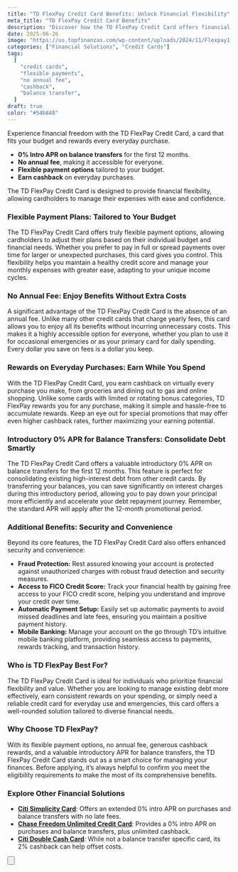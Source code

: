 ```yaml
---
title: "TD FlexPay Credit Card Benefits: Unlock Financial Flexibility"
meta_title: "TD FlexPay Credit Card Benefits"
description: "Discover how the TD FlexPay Credit Card offers financial flexibility with 0% intro APR on balance transfers, no annual fee, and cashback on everyday purchases."
date: 2025-06-26
image: "https://us.topfinanzas.com/wp-content/uploads/2024/11/Flexpay1.webp"
categories: ["Financial Solutions", "Credit Cards"]
tags:
  [
    "credit cards",
    "flexible payments",
    "no annual fee",
    "cashback",
    "balance transfer",
  ]
draft: true
color: "#54b848"
---
```


Experience financial freedom with the TD FlexPay Credit Card, a card that fits your budget and rewards every everyday purchase.

- **0% Intro APR on balance transfers** for the first 12 months.
- **No annual fee**, making it accessible for everyone.
- **Flexible payment options** tailored to your budget.
- **Earn cashback** on everyday purchases.

The TD FlexPay Credit Card is designed to provide financial flexibility, allowing cardholders to manage their expenses with ease and confidence.

### Flexible Payment Plans: Tailored to Your Budget

The TD FlexPay Credit Card offers truly flexible payment options, allowing cardholders to adjust their plans based on their individual budget and financial needs. Whether you prefer to pay in full or spread payments over time for larger or unexpected purchases, this card gives you control. This flexibility helps you maintain a healthy credit score and manage your monthly expenses with greater ease, adapting to your unique income cycles.

### No Annual Fee: Enjoy Benefits Without Extra Costs

A significant advantage of the TD FlexPay Credit Card is the absence of an annual fee. Unlike many other credit cards that charge yearly fees, this card allows you to enjoy all its benefits without incurring unnecessary costs. This makes it a highly accessible option for everyone, whether you plan to use it for occasional emergencies or as your primary card for daily spending. Every dollar you save on fees is a dollar you keep.

### Rewards on Everyday Purchases: Earn While You Spend

With the TD FlexPay Credit Card, you earn cashback on virtually every purchase you make, from groceries and dining out to gas and online shopping. Unlike some cards with limited or rotating bonus categories, TD FlexPay rewards you for any purchase, making it simple and hassle-free to accumulate rewards. Keep an eye out for special promotions that may offer even higher cashback rates, further maximizing your earning potential.

### Introductory 0% APR for Balance Transfers: Consolidate Debt Smartly

The TD FlexPay Credit Card offers a valuable introductory 0% APR on balance transfers for the first 12 months. This feature is perfect for consolidating existing high-interest debt from other credit cards. By transferring your balances, you can save significantly on interest charges during this introductory period, allowing you to pay down your principal more efficiently and accelerate your debt repayment journey. Remember, the standard APR will apply after the 12-month promotional period.

### Additional Benefits: Security and Convenience

Beyond its core features, the TD FlexPay Credit Card also offers enhanced security and convenience:

- **Fraud Protection:** Rest assured knowing your account is protected against unauthorized charges with robust fraud detection and security measures.
- **Access to FICO Credit Score:** Track your financial health by gaining free access to your FICO credit score, helping you understand and improve your credit over time.
- **Automatic Payment Setup:** Easily set up automatic payments to avoid missed deadlines and late fees, ensuring you maintain a positive payment history.
- **Mobile Banking:** Manage your account on the go through TD’s intuitive mobile banking platform, providing seamless access to payments, rewards tracking, and transaction history.

### Who is TD FlexPay Best For?

The TD FlexPay Credit Card is ideal for individuals who prioritize financial flexibility and value. Whether you are looking to manage existing debt more effectively, earn consistent rewards on your spending, or simply need a reliable credit card for everyday use and emergencies, this card offers a well-rounded solution tailored to diverse financial needs.

### Why Choose TD FlexPay?

With its flexible payment options, no annual fee, generous cashback rewards, and a valuable introductory APR for balance transfers, the TD FlexPay Credit Card stands out as a smart choice for managing your finances. Before applying, it’s always helpful to confirm you meet the eligibility requirements to make the most of its comprehensive benefits.

<AdZone id="us_site_4" />

### Explore Other Financial Solutions

- [**Citi Simplicity Card**](/financial-solutions/citi-simplicity-card-benefits): Offers an extended 0% intro APR on purchases and balance transfers with no late fees.
- [**Chase Freedom Unlimited Credit Card**](/financial-solutions/chase-freedom-unlimited-credit-card-benefits): Provides a 0% intro APR on purchases and balance transfers, plus unlimited cashback.
- [**Citi Double Cash Card**](/financial-solutions/citi-double-cash-credit-card-benefits): While not a balance transfer specific card, its 2% cashback can help offset costs.

<Button
  label="See Requirements"
  link="/financial-solutions/td-flexpay-credit-card-requirements"
/>
